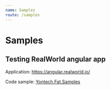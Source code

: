 ```yaml
---
name: Samples
route: /samples
---
```


# Samples

## Testing RealWorld angular app

Application: https://angular.realworld.io/

Code sample: [Yontech.Fat.Samples](https://github.com/drazvan91/YonTech.Fat.Samples/tree/master/angular.realworld.io/angular.realworld.io/RealWorld.Angular.Tests)
